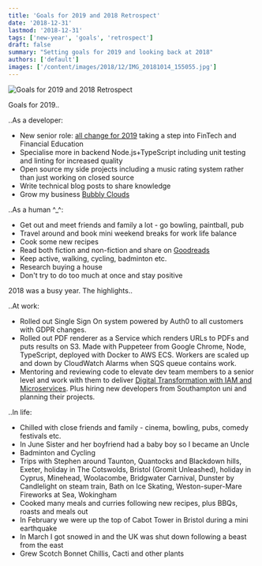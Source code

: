 ```yaml
---
title: 'Goals for 2019 and 2018 Retrospect'
date: '2018-12-31'
lastmod: '2018-12-31'
tags: ['new-year', 'goals', 'retrospect']
draft: false
summary: "Setting goals for 2019 and looking back at 2018"
authors: ['default']
images: ['/content/images/2018/12/IMG_20181014_155055.jpg']
---
```


![Goals for 2019 and 2018 Retrospect](/content/images/2018/12/IMG_20181014_155055.jpg)

Goals for 2019..

..As a developer:

-   New senior role: [all change for 2019](/2018/12/11/all-change-for-2019/) taking a step into FinTech and Financial Education
-   Specialise more in backend Node.js+TypeScript including unit testing and linting for increased quality
-   Open source my side projects including a music rating system rather than just working on closed source
-   Write technical blog posts to share knowledge
-   Grow my business [Bubbly Clouds](https://bubblyclouds.com/)

..As a human ^_^:

-   Get out and meet friends and family a lot - go bowling, paintball, pub
-   Travel around and book mini weekend breaks for work life balance
-   Cook some new recipes
-   Read both fiction and non-fiction and share on [Goodreads](https://www.goodreads.com/user/show/69519770-james-acres)
-   Keep active, walking, cycling, badminton etc.
-   Research buying a house
-   Don't try to do too much at once and stay positive

2018 was a busy year. The highlights..

..At work:

-   Rolled out Single Sign On system powered by Auth0 to all customers with GDPR changes.
-   Rolled out PDF renderer as a Service which renders URLs to PDFs and puts results on S3. Made with Puppeteer from Google Chrome, Node, TypeScript, deployed with Docker to AWS ECS. Workers are scaled up and down by CloudWatch Alarms when SQS queue contains work.
-   Mentoring and reviewing code to elevate dev team members to a senior level and work with them to deliver [Digital Transformation with IAM and Microservices](/2018/03/10/leading-a-digital-transformation-with-iam-and-microservices/). Plus hiring new developers from Southampton uni and planning their projects.

..In life:

-   Chilled with close friends and family - cinema, bowling, pubs, comedy festivals etc.
-   In June Sister and her boyfriend had a baby boy so I became an Uncle
-   Badminton and Cycling
-   Trips with Stephen around Taunton, Quantocks and Blackdown hills, Exeter, holiday in The Cotswolds, Bristol (Gromit Unleashed), holiday in Cyprus, Minehead, Woolacombe, Bridgwater Carnival, Dunster by Candlelight on steam train, Bath on Ice Skating, Weston-super-Mare Fireworks at Sea, Wokingham
-   Cooked many meals and curries following new recipes, plus BBQs, roasts and meals out
-   In February we were up the top of Cabot Tower in Bristol during a mini earthquake
-   In March I got snowed in and the UK was shut down following a beast from the east
-   Grew Scotch Bonnet Chillis, Cacti and other plants